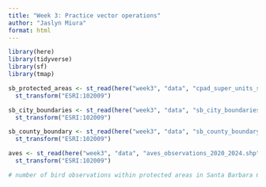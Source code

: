 ```yaml
---
title: "Week 3: Practice vector operations"
author: "Jaslyn Miura"
format: html
---
```


```r
library(here)
library(tidyverse)
library(sf)
library(tmap)
```

```r
sb_protected_areas <- st_read(here("week3", "data", "cpad_super_units_sb.shp")) |>  
  st_transform("ESRI:102009")

sb_city_boundaries <- st_read(here("week3", "data", "sb_city_boundaries_2003.shp")) |> 
  st_transform("ESRI:102009")

sb_county_boundary <- st_read(here("week3", "data", "sb_county_boundary_2020.shp")) |> 
  st_transform("ESRI:102009")

aves <- st_read(here("week3", "data", "aves_observations_2020_2024.shp")) |> 
  st_transform("ESRI:102009")
```

```r
# number of bird observations within protected areas in Santa Barbara County





```

